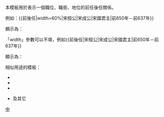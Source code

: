 <includeonly><!-- 在這裡加入模板的保護標識 --></includeonly>
<noinclude>{{template doc page viewed directly}}</noinclude>
<!-- 在本行下編輯模板說明 -->
本模板用於表示一個職位、職銜、地位的前任後任關係。

例如：<nowiki>{{前後任|width=60%|宋桓公|宋成公|宋國君主|前650年－前637年}}</nowiki>

顯示為：

{{前後任|width=60%|宋桓公|宋成公|宋國君主|前650年－前637年}}

「width」參數可以不填，例如<nowiki>{{前後任|宋桓公|宋成公|宋國君主|前650年－前637年}}</nowiki>

顯示為：

{{前後任|宋桓公|宋成公|宋國君主|前650年－前637年}}

相似用途的模板：
*{{Tl|Serial}}
*{{Tl|Leader}}
*{{Tl|中國皇帝}}
*{{Tl|Pharaoh}}及其它

<includeonly>
<!-- 本行下加入模板的分類 -->
[[Category:前任继任模板|中]]
<!-- 本行下加入模板的跨語言鏈接 -->
</includeonly>